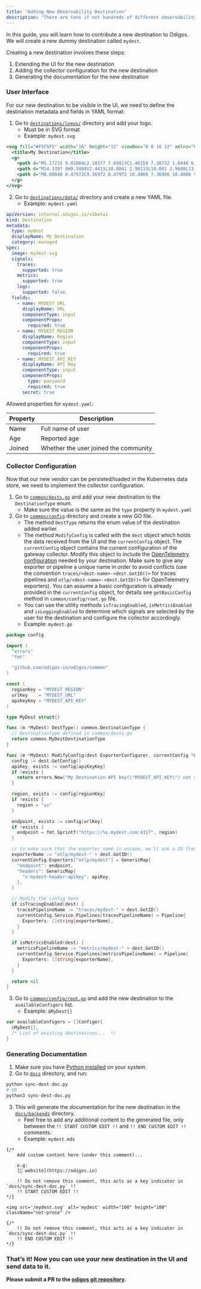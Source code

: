 ```yaml
---
title: "Adding New Observability Destination"
description: "There are tens if not hundreds of different observability destinations. Odigos's goal is to provide a seamless and easy way to ship observability data to any one of them."
---
```


In this guide, you will learn how to contribute a new destination to Odigos. We will create a new dummy destination called `mydest`.

Creating a new destination involves these steps:

1. Extending the UI for the new destination
2. Adding the collector configuration for the new destination
3. Generating the documentation for the new destination

### User Interface

For our new destination to be visible in the UI, we need to define the destination metadata and fields in YAML format:

1. Go to [`destinations/logos/`](https://github.com/odigos-io/odigos/tree/main/destinations/logos) directory and add your logo.
    - Must be in SVG format
    - Example: `mydest.svg`

```svg mydest.svg
<svg fill="#F5F5F5" width="16" height="12" viewBox="0 0 16 12" xmlns="http://www.w3.org/2000/svg">
  <title>My Destination</title>
  <g>
    <path d="M5.17215 9.01884L2.18377 7.69813C1.48159 7.38732 1.0448 6.73677 1.0448 5.99948C1.0448 5.2622 1.48056 4.61165 2.18377 4.30083L6.36172 2.45349L6.45156 2.41425V0H1.66127C1.0417 0 0.538818 0.4781 0.538818 1.06772V10.9312C0.538818 11.5209 1.0417 11.999 1.66127 11.999H5.83303H6.45259V9.5682L5.17319 9.01781H5.17215V9.01884Z"/>
    <path d="M14.3397 0H9.5484V2.4411L10.8041 2.98115L10.801 2.9698L13.8162 4.3029C14.5184 4.61372 14.9552 5.26426 14.9552 6.00155C14.9552 6.73883 14.5194 7.38938 13.8162 7.7002L10.1649 9.31417L9.54736 9.57646V12H14.3387C14.9583 12 15.4611 11.5219 15.4611 10.9323V1.06772C15.4611 0.4781 14.9583 0 14.3387 0H14.3397Z"/>
    <path d="M8.00048 8.47972C9.36972 8.47972 10.4808 7.36966 10.4808 5.99938C10.4808 4.6291 9.37076 3.51904 8.00048 3.51904C6.6302 3.51904 5.52014 4.6291 5.52014 5.99938C5.52014 7.36966 6.6302 8.47972 8.00048 8.47972Z"/>
  </g>
</svg>
```

2. Go to [`destinations/data/`](https://github.com/odigos-io/odigos/tree/main/destinations/data) directory and create a new YAML file.
    - Example: `mydest.yaml`

```yaml mydest.yaml
apiVersion: internal.odigos.io/v1beta1
kind: Destination
metadata:
  type: mydest
  displayName: My Destination
  category: managed
spec:
  image: mydest.svg
  signals:
    traces:
      supported: true
    metrics:
      supported: true
    logs:
      supported: false
  fields:
    - name: MYDEST_URL
      displayName: URL
      componentType: input
      componentProps:
        required: true
    - name: MYDEST_REGION
      displayName: Region
      componentType: input
      componentProps:
        required: true
    - name: MYDEST_API_KEY
      displayName: API Key
      componentType: input
      componentProps:
        type: password
        required: true
      secret: true
```

Allowed properties for `mydest.yaml`:

| Property | Description                           |
| -------- | ------------------------------------- |
| Name     | Full name of user                     |
| Age      | Reported age                          |
| Joined   | Whether the user joined the community |

### Collector Configuration

Now that our new vendor can be persisted/loaded in the Kubernetes data store, we need to implement the collector configuration.

1. Go to [`common/dests.go`](https://github.com/odigos-io/odigos/tree/main/common/dests.go) and add your new destination to the `DestinationType` enum.
    - Make sure the value is the same as the `type` property in `mydest.yaml`
2. Go to [`common/config`](https://github.com/odigos-io/odigos/tree/main/common/config) directory and create a new GO file.
    - The method `DestType` returns the enum value of the destination added earlier.
    - The method `ModifyConfig` is called with the `dest` object which holds the data received from the UI and the `currentConfig` object. The `currentConfig` object contains the current configuration of the gateway collector. Modify this object to include the [OpenTelemetry configuration](https://opentelemetry.io/docs/collector/configuration/) needed by your destination. Make sure to give any exporter or pipeline a unique name in order to avoid conflicts (use the convention `traces/<dest-name>-<dest.GetID()>` for traces pipelines and `otlp/<dest-name>-<dest.GetID()>` for OpenTelemetry exporters). You can assume a basic configuration is already provided in the `currentConfig` object, for details see `getBasicConfig` method in `common/config/root.go` file.
    - You can use the utility methods `isTracingEnabled`, `isMetricsEnabled` and `isLoggingEnabled` to determine which signals are selected by the user for the destination and configure the collector accordingly.
    - Example: `mydest.go`

```go mydest.go
package config

import (
  "errors"
  "fmt"

  "github.com/odigos-io/odigos/common"
)

const (
  regionKey = "MYDEST_REGION"
  urlKey    = "MYDEST_URL"
  apiKeyKey = "MYDEST_API_KEY"
)

type MyDest struct{}

func (m *MyDest) DestType() common.DestinationType {
  // DestinationType defined in common/dests.go
  return common.MyDestDestinationType
}

func (m *MyDest) ModifyConfig(dest ExporterConfigurer, currentConfig *Config) error {
  config := dest.GetConfig()
  apiKey, exists := config[apiKeyKey]
  if !exists {
    return errors.New("My Destination API key(\"MYDEST_API_KEY\") not specified, MyDest will not be configured")
  }

  region, exists := config[regionKey]
  if !exists {
    region = "us"
  }

  endpoint, exists := config[urlKey]
  if !exists {
    endpoint = fmt.Sprintf("https://%s.mydest.com:4317", region)
  }

  // to make sure that the exporter name is unique, we'll ask a ID from destination
  exporterName := "otlp/mydest-" + dest.GetID()
  currentConfig.Exporters["otlp/mydest"] = GenericMap{
    "endpoint": endpoint,
    "headers": GenericMap{
      "x-mydest-header-apikey": apiKey,
    },
  }

  // Modify the config here
  if isTracingEnabled(dest) {
    tracesPipelineName := "traces/mydest-" + dest.GetID()
    currentConfig.Service.Pipelines[tracesPipelineName] = Pipeline{
      Exporters: []string{exporterName},
    }
  }

  if isMetricsEnabled(dest) {
    metricsPipelineName := "metrics/mydest-" + dest.GetID()
    currentConfig.Service.Pipelines[metricsPipelineName] = Pipeline{
      Exporters: []string{exporterName},
    }
  }

  return nil
}
```

3. Go to [`common/config/root.go`](https://github.com/odigos-io/odigos/tree/main/common/config/root.go) and add the new destination to the `availableConfigers` list.
    - Example: `&MyDest{}`

```go common/config/root.go
var availableConfigers = []Configer{
  &MyDest{},
  /* List of existing destinations...  */
}
```

### Generating Documentation

1. Make sure you have [Python installed](https://www.python.org/downloads/) on your system.
2. Go to [`docs`](https://github.com/odigos-io/odigos/tree/main/docs) directory, and run:

```bash
python sync-dest-doc.py
# OR
python3 sync-dest-doc.py
```

3. This will generate the documentation for the new destination in the [`docs/backends`](https://github.com/odigos-io/odigos/tree/main/docs/backends) directory.
    - Feel free to add any additional content to the generated file, only between the `!! START CUSTOM EDIT !!` and `!! END CUSTOM EDIT !!` comments.
    - Example: `mydest.mdx`

```mdx mydest.mdx
{/*
    Add custom content here (under this comment)...

    e.g:
    [🔗 website](https://odigos.io)

    !! Do not remove this comment, this acts as a key indicator in `docs/sync-dest-doc.py` !!
    !! START CUSTOM EDIT !!
*/}

<img src='/mydest.svg' alt='mydest' width="100" height="100" className="not-prose" />

{/*
    !! Do not remove this comment, this acts as a key indicator in `docs/sync-dest-doc.py` !!
    !! END CUSTOM EDIT !!
*/}
```

### That’s it! Now you can use your new destination in the UI and send data to it.

**Please submit a PR to the [odigos git repository](https://github.com/odigos-io/odigos).**
